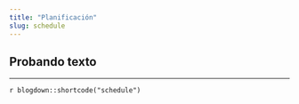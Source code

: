 ```yaml
---
title: "Planificación"
slug: schedule
---
```


## Probando texto

---

`r blogdown::shortcode("schedule")`
